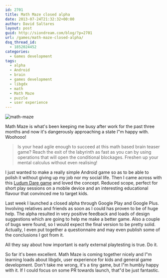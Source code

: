 ```yaml
---
id: 2701
title: Math Maze closed alpha
date: 2013-07-24T21:32:32+00:00
author: David Saltares
layout: post
guid: http://siondream.com/blog/?p=2701
url: /games/math-maze-closed-alpha/
dsq_thread_id:
  - 1852024452
categories:
  - Games development
tags:
  - alpha
  - Android
  - brain
  - games development
  - libgdx
  - math
  - Math Maze
  - puzzle
  - user experience
---
```


![math-maze](/img/math-maze/math-maze-banner.webp)

Math Maze is what's been keeping me busy after work for the past three months and now it's dangerously approaching a state I"m happy with. Woohooo!

> Is your head agile enough to succeed at this math based brain teaser game? Reach the exit of the labyrinth as fast as you can by using operations that will open the conditional blockages. Freshen up your mental calculus without even realising!

I just wanted to make a really simple Android game so as to be able to polish it without giving up my job nor my social life. Then I came across with this [Ludum Dare game](http://www.ludumdare.com/compo/ludum-dare-26/?action=preview&uid=4628) and loved the concept. Reduced scope, perfect for short play sessions on a mobile device and an interesting educational flavour that convinced me to target kids.

Last week I launched a closed alpha through Google Play and Google Plus. Involving relatives and friends as soon as I could has proven to be of huge help. The alpha resulted in very positive feedback and loads of design suggestions which are going to help me make a better game. Also a couple of bugs were found, so I would expect the final version to be pretty solid. Actually, I even put together a questionnaire and may even publish some of the conclusions I got from it.

All they say about how important is early external playtesting is true. Do it.

So far it's been excellent. Math Maze is coming together nicely and I"m learning loads about libgdx, user experience for kids and general game development. Don't take me wrong, it's a tiny game, but I"m humbly happy with it. If I could focus on some PR towards launch, that"d be just fantastic.
